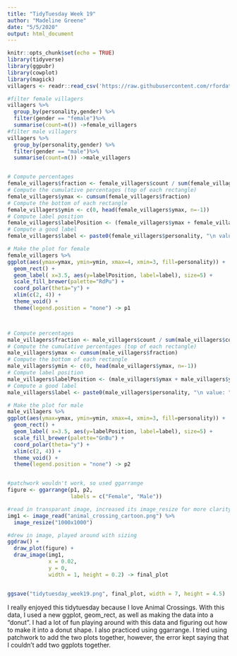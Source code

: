```yaml
---
title: "TidyTuesday Week 19"
author: "Madeline Greene"
date: "5/5/2020"
output: html_document
---
```


```r
knitr::opts_chunk$set(echo = TRUE)
library(tidyverse)
library(ggpubr)
library(cowplot)
library(magick)
villagers <- readr::read_csv('https://raw.githubusercontent.com/rfordatascience/tidytuesday/master/data/2020/2020-05-05/villagers.csv')
```


```r
#filter female villagers
villagers %>% 
  group_by(personality,gender) %>%
  filter(gender == "female")%>%
  summarise(count=n()) ->female_villagers
#filter male villagers
villagers %>% 
  group_by(personality,gender) %>%
  filter(gender == "male")%>%
  summarise(count=n()) ->male_villagers


# Compute percentages
female_villagers$fraction <- female_villagers$count / sum(female_villagers$count)
# Compute the cumulative percentages (top of each rectangle)
female_villagers$ymax <- cumsum(female_villagers$fraction)
# Compute the bottom of each rectangle
female_villagers$ymin <- c(0, head(female_villagers$ymax, n=-1))
# Compute label position
female_villagers$labelPosition <- (female_villagers$ymax + female_villagers$ymin) / 2
# Compute a good label
female_villagers$label <- paste0(female_villagers$personality, "\n value: ", female_villagers$count)

# Make the plot for female
female_villagers %>%
ggplot(aes(ymax=ymax, ymin=ymin, xmax=4, xmin=3, fill=personality)) +
  geom_rect() +
  geom_label( x=3.5, aes(y=labelPosition, label=label), size=5) +
  scale_fill_brewer(palette="RdPu") +
  coord_polar(theta="y") +
  xlim(c(2, 4)) +
  theme_void() +
  theme(legend.position = "none") -> p1



# Compute percentages
male_villagers$fraction <- male_villagers$count / sum(male_villagers$count)
# Compute the cumulative percentages (top of each rectangle)
male_villagers$ymax <- cumsum(male_villagers$fraction)
# Compute the bottom of each rectangle
male_villagers$ymin <- c(0, head(male_villagers$ymax, n=-1))
# Compute label position
male_villagers$labelPosition <- (male_villagers$ymax + male_villagers$ymin) / 2
# Compute a good label
male_villagers$label <- paste0(male_villagers$personality, "\n value: ", male_villagers$count)

# Make the plot for male
male_villagers %>%
ggplot(aes(ymax=ymax, ymin=ymin, xmax=4, xmin=3, fill=personality)) +
  geom_rect() +
  geom_label( x=3.5, aes(y=labelPosition, label=label), size=5) +
  scale_fill_brewer(palette="GnBu") +
  coord_polar(theta="y") +
  xlim(c(2, 4)) +
  theme_void() +
  theme(legend.position = "none") -> p2


#patchwork wouldn't work, so used ggarrange
figure <- ggarrange(p1, p2, 
                    labels = c("Female", "Male"))

#read in transparant image, increased its image_resize for more clarity of image
img1 <- image_read("animal_crossing_cartoon.png") %>%
  image_resize("1000x1000")  

#drew in image, played around with sizing
ggdraw() +
  draw_plot(figure) +
  draw_image(img1,
             x = 0.02, 
             y = 0,
             width = 1, height = 0.2) -> final_plot


ggsave("tidytuesday_week19.png", final_plot, width = 7, height = 4.5)


```
I really enjoyed this tidytuesday because I love Animal Crossings. With this data, I used a new ggplot, geom_rect, as well as making the data into a "donut". I had a lot of fun playing around with this data and figuring out how to make it into a donut shape. I also practiced using ggarrange. I tried using patchwork to add the two plots together, however, the error kept saying that I couldn't add two ggplots together.
